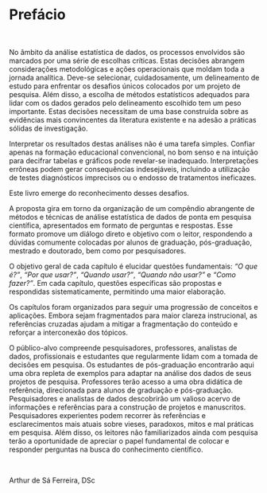 # Prefácio {-}

<br>

No âmbito da análise estatística de dados, os processos envolvidos são marcados por uma série de escolhas críticas. Estas decisões abrangem considerações metodológicas e ações operacionais que moldam toda a jornada analítica. Deve-se selecionar, cuidadosamente, um delineamento de estudo para enfrentar os desafios únicos colocados por um projeto de pesquisa. Além disso, a escolha de métodos estatísticos adequados para lidar com os dados gerados pelo delineamento escolhido tem um peso importante. Estas decisões necessitam de uma base construída sobre as evidências mais convincentes da literatura existente e na adesão a práticas sólidas de investigação.

Interpretar os resultados destas análises não é uma tarefa simples. Confiar apenas na formação educacional convencional, no bom senso e na intuição para decifrar tabelas e gráficos pode revelar-se inadequado. Interpretações errôneas podem gerar consequências indesejáveis, incluindo a utilização de testes diagnósticos imprecisos ou o endosso de tratamentos ineficazes.

Este livro emerge do reconhecimento desses desafios.

A proposta gira em torno da organização de um compêndio abrangente de métodos e técnicas de análise estatística de dados de ponta em pesquisa científica, apresentados em formato de perguntas e respostas. Esse formato promove um diálogo direto e objetivo com o leitor, respondendo a dúvidas comumente colocadas por alunos de graduação, pós-graduação, mestrado e doutorado, bem como por pesquisadores.

O objetivo geral de cada capítulo é elucidar questões fundamentais: *“O que é?”*, *“Por que usar?”*, *“Quando usar?”*, *“Quando não usar?”* e *“Como fazer?”*. Em cada capítulo, questões específicas são propostas e respondidas sistematicamente, permitindo uma maior elaboração.

Os capítulos foram organizados para seguir uma progressão de conceitos e aplicações. Embora sejam fragmentados para maior clareza instrucional, as referências cruzadas ajudam a mitigar a fragmentação do conteúdo e reforçar a interconexão dos tópicos.

O público-alvo compreende pesquisadores, professores, analistas de dados, profissionais e estudantes que regularmente lidam com a tomada de decisões em pesquisa. Os estudantes de pós-graduação encontrarão aqui uma obra repleta de exemplos para adaptar na análise dos dados de seus projetos de pesquisa. Professores terão acesso a uma obra didática de referência, direcionada para alunos de graduação e pós-graduação. Pesquisadores e analistas de dados descobrirão um valioso acervo de informações e referências para a construção de projetos e manuscritos. Pesquisadores experientes podem recorrer às referências e esclarecimentos mais atuais sobre vieses, paradoxos, mitos e mal práticas em pesquisa. Além disso, os leitores não familiarizados ainda com pesquisa terão a oportunidade de apreciar o papel fundamental de colocar e responder perguntas na busca do conhecimento científico.

<br>

Arthur de Sá Ferreira, DSc

<br>
